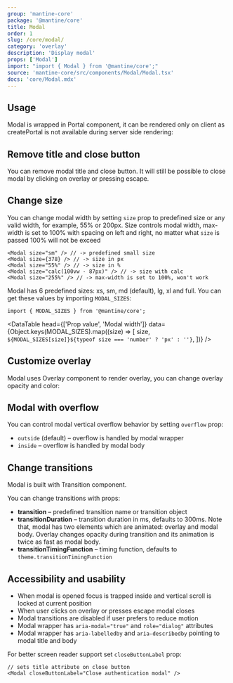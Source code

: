 ```yaml
---
group: 'mantine-core'
package: '@mantine/core'
title: Modal
order: 1
slug: /core/modal/
category: 'overlay'
description: 'Display modal'
props: ['Modal']
import: "import { Modal } from '@mantine/core';"
source: 'mantine-core/src/components/Modal/Modal.tsx'
docs: 'core/Modal.mdx'
---
```



## Usage

Modal is wrapped in <GatsbyLink to="/core/portal/">Portal</GatsbyLink> component,
it can be rendered only on client as createPortal is not available during server side rendering:

<ModalBaseDemo />

## Remove title and close button

You can remove modal title and close button.
It will still be possible to close modal by clicking on overlay or pressing escape.

<ModalNoHeaderDemo />

## Change size

You can change modal width by setting `size` prop to predefined size or any valid width, for example, 55% or 200px.
Size controls modal width, max-width is set to 100% with spacing on left and right, no matter what `size` is passed 100% will not be exceed

```tsx
<Modal size="sm" /> // -> predefined small size
<Modal size={378} /> // -> size in px
<Modal size="55%" /> // -> size in %
<Modal size="calc(100vw - 87px)" /> // -> size with calc
<Modal size="255%" /> // -> max-width is set to 100%, won't work
```

<ModalSizesDemo />

Modal has 6 predefined sizes: xs, sm, md (default), lg, xl and full.
You can get these values by importing `MODAL_SIZES`:

```tsx
import { MODAL_SIZES } from '@mantine/core';
```

<DataTable
  head={['Prop value', 'Modal width']}
  data={Object.keys(MODAL_SIZES).map((size) => [
    size,
    `${MODAL_SIZES[size]}${typeof size === 'number' ? 'px' : ''}`,
  ])}
/>

## Customize overlay

Modal uses <GatsbyLink to="/core/overlay/">Overlay</GatsbyLink> component to render overlay, you can change overlay opacity and color:

<ModalOverlayDemo />

## Modal with overflow

You can control modal vertical overflow behavior by setting `overflow` prop:

- `outside` (default) – overflow is handled by modal wrapper
- `inside` – overflow is handled by modal body

<ModalOverflowDemo />

## Change transitions

Modal is built with <GatsbyLink to="/core/transition/">Transition</GatsbyLink> component.

You can change transitions with props:

- **transition** – predefined transition name or transition object
- **transitionDuration** – transition duration in ms, defaults to 300ms. Note that, modal has two elements which are animated: overlay and modal body. Overlay changes opacity during transition and its animation is twice as fast as modal body.
- **transitionTimingFunction** – timing function, defaults to `theme.transitionTimingFunction`

<ModalCustomTransitionsDemo />

## Accessibility and usability

- When modal is opened focus is trapped inside and vertical scroll is locked at current position
- When user clicks on overlay or presses escape modal closes
- Modal transitions are disabled if user prefers to reduce motion
- Modal wrapper has `aria-modal="true"` and `role="dialog"` attributes
- Modal wrapper has `aria-labelledby` and `aria-describedby` pointing to modal title and body

For better screen reader support set `closeButtonLabel` prop:

```tsx
// sets title attribute on close button
<Modal closeButtonLabel="Close authentication modal" />
```
